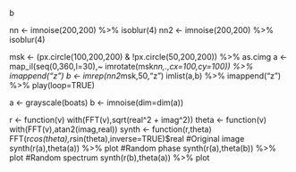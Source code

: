 b


nn <- imnoise(200,200) %>% isoblur(4) 
nn2 <- imnoise(200,200) %>% isoblur(4)

msk <- (px.circle(100,200,200) & !px.circle(50,200,200)) %>% as.cimg
a <- map_il(seq(0,360,l=30),~ imrotate(msk*nn,.,cx=100,cy=100)) %>% imappend("z")
b <- imrep(nn2*msk,50,"z")
imlist(a,b) %>% imappend("z") %>% play(loop=TRUE)





a <- grayscale(boats)
b <- imnoise(dim=dim(a))


r <- function(v) with(FFT(v),sqrt(real^2 + imag^2))
theta <- function(v) with(FFT(v),atan2(imag,real))
synth <- function(r,theta) FFT(r*cos(theta),r*sin(theta),inverse=TRUE)$real
#Original image
synth(r(a),theta(a)) %>% plot
#Random phase
synth(r(a),theta(b)) %>% plot
#Random spectrum
synth(r(b),theta(a)) %>% plot


